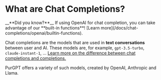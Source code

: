 
# What are Chat Completions?

<Callout type="info" emoji="🤔">
    __**Did you know?**__
    If using OpenAI for chat completion, you can take advantage of our **built-in functions**! [Learn more](/docs/chat-completions/openai/builtin-functions).
</Callout>

Chat completions are the models that are used in **text conversations** between user and AI. These models are, for example, `gpt-3.5-turbo`, `claude-instant-1`, ... [Learn more on the difference between chat completions and completions.](https://platform.openai.com/docs/guides/gpt/chat-completions-vs-completions)

PurGPT offers a variety of such models, created by OpenAI, Anthropic and Llama.